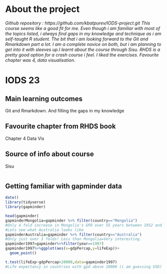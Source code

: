 
# About the project

*Github repository : https://github.com/kbatpurev/IODS-project.git This course seems like a good fit for me. Even though i am familiar with most of the topics listed, i always find gaps in my knowledge and technique as i am self-taught R student. The bit that i am looking forward to the Git and Rmarkdown part a lot. I am a complete novice on both, but i am planning to get into it with sleeves up.I learnt about the course through Sisu. RHDS is a pretty good option for a crash course i feel. I liked the exercises. Favourite chapter was 4, data visualisation.*

# IODS 23

## Main learning outcomes
Git and Rmarkdown. And filling the gaps in my knowledge

## Favourite chapter from RHDS book
Chapter 4 Data Vis

## Source of info about course
Sisu


```r

```

## Getting familiar with gapminder data

```r
date()
library(tidyverse)
library(gapminder)

head(gapminder)
gapminderMongolia=gapminder %>% filter(country=="Mongolia")
#Only 4 fold increase in Mongolia's GPD over 55 years between 1952 and 2007. 
#Lets see what Australia looks like
gapminderAustralia=gapminder %>% filter(country=="Australia")
#Only just over 3 folds! Less than Mongolia=Very interesting. 
gapminder1997=gapminder%>%filter(year==1997)
gapminder1997%>%ggplot(aes(x=gdpPercap,y=lifeExp))+
  geom_point()

t.test(lifeExp~gdpPercap>20000,data=gapminder1997)
#Life expectancy in countries with gpd above 20000 (i am guessing USD) is higher than poorer countries. Expected
```

